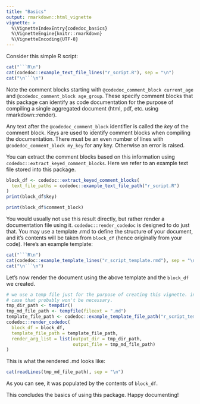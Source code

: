 ```yaml
---
title: "Basics"
output: rmarkdown::html_vignette
vignette: >
  %\VignetteIndexEntry{codedoc_basics}
  %\VignetteEngine{knitr::rmarkdown}
  %\VignetteEncoding{UTF-8}
---
```


Consider this simple R script:

```r
cat("```R\n")
cat(codedoc::example_text_file_lines("r_script.R"), sep = "\n")
cat("\n```\n")
```

Note the comment blocks starting with `@codedoc_comment_block current_age` and 
`@codedoc_comment_block age_group`.
These specify comment blocks that this package can identify as code 
documentation for the purpose of compiling a single aggregated document
(html, pdf, etc. using rmarkdown::render).

Any text after the `@codedoc_comment_block` identifier is called the *key* of 
the comment block.
Keys are used to identify comment blocks when compiling the documentation.
There must be an even number of lines with `@codedoc_comment_block my_key` for 
any key. Otherwise an error is raised.

You can extract the comment blocks based on this information using
`codedoc::extract_keyed_comment_blocks`. Here we refer to an example text
file stored into this package.

```r
block_df <- codedoc::extract_keyed_comment_blocks(
  text_file_paths = codedoc::example_text_file_path("r_script.R")
)
print(block_df$key)
```

```r
print(block_df$comment_block)
```

You would usually not use this result directly, but rather render a 
documentation file using it. `codedoc::render_codedoc` is designed to do just
that. You may use a template .rmd to define the structure of your document,
and it's contents will be taken from `block_df` (hence originally from your code).
Here's an example template:

```r
cat("```R\n")
cat(codedoc::example_template_lines("r_script_template.rmd"), sep = "\n")
cat("\n```\n")
```
Let's now render the document using the above template and the `block_df` 
we created.

```r
# we use a temp file just for the purpose of creating this vignette. in your
# case that probably won't be necessary.
tmp_dir_path <- tempdir()
tmp_md_file_path <- tempfile(fileext = ".md")
template_file_path <- codedoc::example_template_file_path("r_script_template.rmd")
codedoc::render_codedoc(
  block_df = block_df, 
  template_file_path = template_file_path,
  render_arg_list = list(output_dir = tmp_dir_path,
                         output_file = tmp_md_file_path)
)

```

This is what the rendered .md looks like:

```r
cat(readLines(tmp_md_file_path), sep = "\n")
```


As you can see, it was populated by the contents of `block_df`.

This concludes the basics of using this package. Happy documenting!


